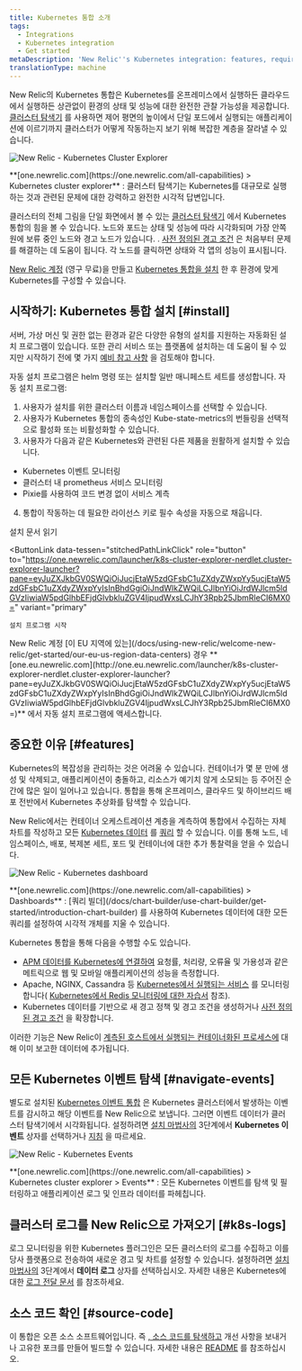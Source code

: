 ```yaml
---
title: Kubernetes 통합 소개
tags:
  - Integrations
  - Kubernetes integration
  - Get started
metaDescription: 'New Relic''s Kubernetes integration: features, requirements, and getting started.'
translationType: machine
---
```





New Relic의 Kubernetes 통합은 Kubernetes를 온프레미스에서 실행하든 클라우드에서 실행하든 상관없이 환경의 상태 및 성능에 대한 완전한 관찰 가능성을 제공합니다. [클러스터 탐색기](/docs/integrations/kubernetes-integration/cluster-explorer/kubernetes-cluster-explorer) 를 사용하면 제어 평면의 높이에서 단일 포드에서 실행되는 애플리케이션에 이르기까지 클러스터가 어떻게 작동하는지 보기 위해 복잡한 계층을 잘라낼 수 있습니다.

<img
  title="2020-04-28 17.26.02.gif"
  alt="New Relic - Kubernetes Cluster Explorer"
  src={img0NewRelicOneKubernetesClusterExplorer}
/>

<figcaption>
  **[one.newrelic.com](https://one.newrelic.com/all-capabilities) > Kubernetes cluster explorer** : 클러스터 탐색기는 Kubernetes를 대규모로 실행하는 것과 관련된 문제에 대한 강력하고 완전한 시각적 답변입니다.
</figcaption>

클러스터의 전체 그림을 단일 화면에서 볼 수 있는 [클러스터 탐색기](/docs/integrations/kubernetes-integration/cluster-explorer/kubernetes-cluster-explorer) 에서 Kubernetes 통합의 힘을 볼 수 있습니다. 노드와 포드는 상태 및 성능에 따라 시각화되며 가장 안쪽 원에 보류 중인 노드와 경고 노드가 있습니다. . [사전 정의된 경고 조건](/docs/integrations/kubernetes-integration/kubernetes-events/kubernetes-integration-predefined-alert-policy) 은 처음부터 문제를 해결하는 데 도움이 됩니다. 각 노드를 클릭하면 상태와 각 앱의 성능이 표시됩니다.

[New Relic 계정](https://newrelic.com/signup) (영구 무료)을 만들고 [Kubernetes 통합을 설치](/docs/kubernetes-pixie/kubernetes-integration/installation/kubernetes-integration-install-configure/) 한 후 환경에 맞게 Kubernetes를 구성할 수 있습니다.

## 시작하기: Kubernetes 통합 설치 [#install]

서버, 가상 머신 및 권한 없는 환경과 같은 다양한 유형의 설치를 지원하는 자동화된 설치 프로그램이 있습니다. 또한 관리 서비스 또는 플랫폼에 설치하는 데 도움이 될 수 있지만 시작하기 전에 몇 가지 [예비 참고 사항](/docs/integrations/kubernetes-integration/installation/kubernetes-installation-configuration#cloud-platforms) 을 검토해야 합니다.

자동 설치 프로그램은 helm 명령 또는 설치할 일반 매니페스트 세트를 생성합니다. 자동 설치 프로그램:

1. 사용자가 설치를 위한 클러스터 이름과 네임스페이스를 선택할 수 있습니다.
2. 사용자가 Kubernetes 통합의 종속성인 Kube-state-metrics의 번들링을 선택적으로 활성화 또는 비활성화할 수 있습니다.
3. 사용자가 다음과 같은 Kubernetes와 관련된 다른 제품을 원활하게 설치할 수 있습니다.

* Kubernetes 이벤트 모니터링
* 클러스터 내 prometheus 서비스 모니터링
* Pixie를 사용하여 코드 변경 없이 서비스 계측

4. 통합이 작동하는 데 필요한 라이선스 키로 필수 속성을 자동으로 채웁니다.

<ButtonGroup>
  <ButtonLink
    role="button"
    to="/docs/integrations/kubernetes-integration/installation/kubernetes-integration-install-configure"
    variant="link"
  >
    설치 문서 읽기
  </ButtonLink>

  <ButtonLink
    data-tessen="stitchedPathLinkClick"
    role="button"
    to="https://one.newrelic.com/launcher/k8s-cluster-explorer-nerdlet.cluster-explorer-launcher?pane=eyJuZXJkbGV0SWQiOiJucjEtaW5zdGFsbC1uZXdyZWxpYy5ucjEtaW5zdGFsbC1uZXdyZWxpYyIsInBhdGgiOiJndWlkZWQiLCJlbnYiOiJrdWJlcm5ldGVzIiwiaW5pdGlhbEFjdGlvbkluZGV4IjpudWxsLCJhY3Rpb25JbmRleCI6MX0="
    variant="primary"
  >
    설치 프로그램 시작
  </ButtonLink>
</ButtonGroup>

<Callout variant="tip">
  New Relic 계정 [이 EU 지역에 있는](/docs/using-new-relic/welcome-new-relic/get-started/our-eu-us-region-data-centers) 경우 **[one.eu.newrelic.com](http://one.eu.newrelic.com/launcher/k8s-cluster-explorer-nerdlet.cluster-explorer-launcher?pane=eyJuZXJkbGV0SWQiOiJucjEtaW5zdGFsbC1uZXdyZWxpYy5ucjEtaW5zdGFsbC1uZXdyZWxpYyIsInBhdGgiOiJndWlkZWQiLCJlbnYiOiJrdWJlcm5ldGVzIiwiaW5pdGlhbEFjdGlvbkluZGV4IjpudWxsLCJhY3Rpb25JbmRleCI6MX0=)** 에서 자동 설치 프로그램에 액세스합니다.
</Callout>

## 중요한 이유 [#features]

Kubernetes의 복잡성을 관리하는 것은 어려울 수 있습니다. 컨테이너가 몇 분 만에 생성 및 삭제되고, 애플리케이션이 충돌하고, 리소스가 예기치 않게 소모되는 등 주어진 순간에 많은 일이 일어나고 있습니다. 통합을 통해 온프레미스, 클라우드 및 하이브리드 배포 전반에서 Kubernetes 추상화를 탐색할 수 있습니다.

New Relic에서는 컨테이너 오케스트레이션 계층을 계측하여 통합에서 수집하는 자체 차트를 작성하고 모든 [Kubernetes 데이터](/docs/integrations/kubernetes-integration/understand-use-data/find-use-your-kubernetes-data) 를 [쿼리](/docs/using-new-relic/data/understand-data/query-new-relic-data) 할 수 있습니다. 이를 통해 노드, 네임스페이스, 배포, 복제본 세트, 포드 및 컨테이너에 대한 추가 통찰력을 얻을 수 있습니다.

<img
  title="2020-04-28 17.33.47.gif"
  alt="New Relic - Kubernetes dashboard"
  src={img1NewRelicOneKubernetesDashboard}
/>

<figcaption>
  **[one.newrelic.com](https://one.newrelic.com/all-capabilities) > Dashboards** : [쿼리 빌더](/docs/chart-builder/use-chart-builder/get-started/introduction-chart-builder) 를 사용하여 Kubernetes 데이터에 대한 모든 쿼리를 설정하여 시각적 개체를 지울 수 있습니다.
</figcaption>

Kubernetes 통합을 통해 다음을 수행할 수도 있습니다.

* [APM 데이터를 Kubernetes에 연결하여](/docs/integrations/kubernetes-integration/link-your-applications/link-your-applications-kubernetes) 요청률, 처리량, 오류율 및 가용성과 같은 메트릭으로 웹 및 모바일 애플리케이션의 성능을 측정합니다.
* Apache, NGINX, Cassandra 등 [Kubernetes에서 실행되는 서비스](/docs/integrations/kubernetes-integration/link-apps-services/monitor-services-running-kubernetes) 를 모니터링합니다( [Kubernetes에서 Redis 모니터링에 대한 자습서](/docs/integrations/kubernetes-integration/link-apps-services/tutorial-monitor-redis-running-kubernetes) 참조).
* Kubernetes 데이터를 기반으로 새 경고 정책 및 경고 조건을 생성하거나 [사전 정의된 경고 조건](/docs/integrations/kubernetes-integration/kubernetes-events/kubernetes-integration-predefined-alert-policy) 을 확장합니다.

이러한 기능은 New Relic이 [계측된 호스트에서 실행되는 컨테이너화된 프로세스에](/docs/infrastructure/new-relic-infrastructure/data-instrumentation/docker-instrumentation-infrastructure) 대해 이미 보고한 데이터에 추가됩니다.

## 모든 Kubernetes 이벤트 탐색 [#navigate-events]

별도로 설치된 [Kubernetes 이벤트 통합](/docs/integrations/kubernetes-integration/kubernetes-events/install-kubernetes-events-integration) 은 Kubernetes 클러스터에서 발생하는 이벤트를 감시하고 해당 이벤트를 New Relic으로 보냅니다. 그러면 이벤트 데이터가 클러스터 탐색기에서 시각화됩니다. 설정하려면 [설치 마법사의](/docs/integrations/kubernetes-integration/installation/kubernetes-installation-configuration#install-wizard) 3단계에서 **Kubernetes 이벤트** 상자를 선택하거나 [지침](/docs/integrations/kubernetes-integration/kubernetes-events/install-kubernetes-events-integration#install) 을 따르세요.

<img
  title="2020-04-28 17.40.27.gif"
  alt="New Relic - Kubernetes Events"
  src={img2NewRelicOneKubernetesEvents}
/>

<figcaption>
  **[one.newrelic.com](https://one.newrelic.com/all-capabilities) > Kubernetes cluster explorer > Events** : 모든 Kubernetes 이벤트를 탐색 및 필터링하고 애플리케이션 로그 및 인프라 데이터를 파헤칩니다.
</figcaption>

## 클러스터 로그를 New Relic으로 가져오기 [#k8s-logs]

로그 모니터링을 위한 Kubernetes 플러그인은 모든 클러스터의 로그를 수집하고 이를 당사 플랫폼으로 전송하여 새로운 경고 및 차트를 설정할 수 있습니다. 설정하려면 [설치 마법사의](/docs/integrations/kubernetes-integration/installation/kubernetes-installation-configuration#install-wizard) 3단계에서 **데이터 로그** 상자를 선택하십시오. 자세한 내용은 Kubernetes에 대한 [로그 전달 문서](/docs/logs/forward-logs/kubernetes-plugin-log-forwarding/) 를 참조하세요.

## 소스 코드 확인 [#source-code]

이 통합은 오픈 소스 소프트웨어입니다. 즉 [, 소스 코드를 탐색하고](https://github.com/newrelic/nri-kubernetes) 개선 사항을 보내거나 고유한 포크를 만들어 빌드할 수 있습니다. 자세한 내용은 [README](https://github.com/newrelic/nri-kubernetes/blob/main/README.md) 를 참조하십시오.